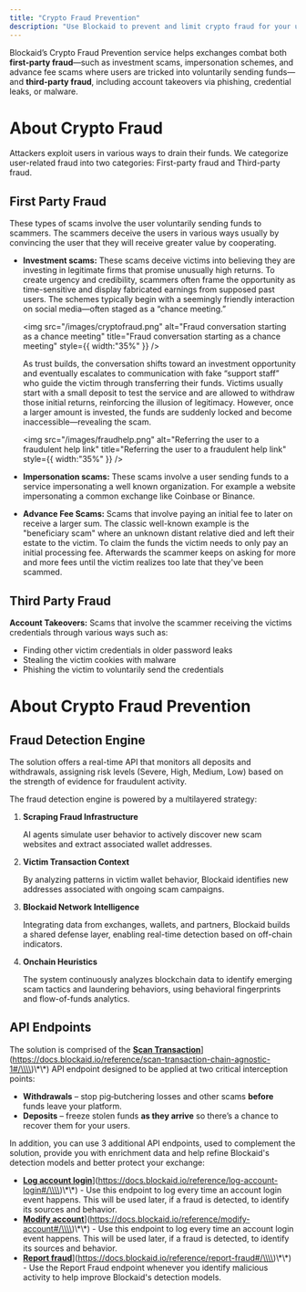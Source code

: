 ```yaml
---
title: "Crypto Fraud Prevention"
description: "Use Blockaid to prevent and limit crypto fraud for your users"
---
```


Blockaid’s Crypto Fraud Prevention service helps exchanges combat both **first-party fraud**—such as investment scams, impersonation schemes, and advance fee scams where users are tricked into voluntarily sending funds—and **third-party fraud**, including account takeovers via phishing, credential leaks, or malware.

# About Crypto Fraud

Attackers exploit users in various ways to drain their funds. We categorize user-related fraud into two categories: First-party fraud and Third-party fraud.

## First Party Fraud

These types of scams involve the user voluntarily sending funds to scammers. The scammers deceive the users in various ways usually by convincing the user that they will receive greater value by cooperating.

- **Investment scams:** These scams deceive victims into believing they are investing in legitimate firms that promise unusually high returns. To create urgency and credibility, scammers often frame the opportunity as time-sensitive and display fabricated earnings from supposed past users. The schemes typically begin with a seemingly friendly interaction on social media—often staged as a “chance meeting.”

  <img
    src="/images/cryptofraud.png"
    alt="Fraud conversation starting as a chance meeting"
    title="Fraud conversation starting as a chance meeting"
    style={{ width:"35%" }}
  />

  As trust builds, the conversation shifts toward an investment opportunity and eventually escalates to communication with fake “support staff” who guide the victim through transferring their funds. Victims usually start with a small deposit to test the service and are allowed to withdraw those initial returns, reinforcing the illusion of legitimacy. However, once a larger amount is invested, the funds are suddenly locked and become inaccessible—revealing the scam.

  <img
    src="/images/fraudhelp.png"
    alt="Referring the user to a fraudulent help link"
    title="Referring the user to a fraudulent help link"
    style={{ width:"35%" }}
  />
- **Impersonation scams:** These scams involve a user sending funds to a service impersonating a well known organization. For example a website impersonating a common exchange like Coinbase or Binance.
- **Advance Fee Scams:** Scams that involve paying an initial fee to later on receive a larger sum. The classic well-known example is the "beneficiary scam" where an unknown distant relative died and left their estate to the victim. To claim the funds the victim needs to only pay an initial processing fee. Afterwards the scammer keeps on asking for more and more fees until the victim realizes too late that they've been scammed.

## Third Party Fraud

**Account Takeovers:** Scams that involve the scammer receiving the victims credentials through various ways such as:

- Finding other victim credentials in older password leaks
- Stealing the victim cookies with malware
- Phishing the victim to voluntarily send the credentials


<MySnippet />

# About Crypto Fraud Prevention

## Fraud Detection Engine

The solution offers a real-time API that monitors all deposits and withdrawals, assigning risk levels (Severe, High, Medium, Low) based on the strength of evidence for fraudulent activity.

The fraud detection engine is powered by a multilayered strategy:

1. **Scraping Fraud Infrastructure**

   AI agents simulate user behavior to actively discover new scam websites and extract associated wallet addresses.
2. **Victim Transaction Context**

   By analyzing patterns in victim wallet behavior, Blockaid identifies new addresses associated with ongoing scam campaigns.
3. **Blockaid Network Intelligence**

   Integrating data from exchanges, wallets, and partners, Blockaid builds a shared defense layer, enabling real-time detection based on off-chain indicators.
4. **Onchain Heuristics**

   The system continuously analyzes blockchain data to identify emerging scam tactics and laundering behaviors, using behavioral fingerprints and flow-of-funds analytics.

## API Endpoints

The solution is comprised of the [**Scan Transaction**](**[**https://docs.blockaid.io/reference/scan-transaction-chain-agnostic-1#/)](https://docs.blockaid.io/reference/scan-transaction-chain-agnostic-1#/\\\\)\\\*\\\*) API endpoint designed to be applied at two critical interception points:

- **Withdrawals** – stop pig‑butchering losses and other scams **before** funds leave your platform.
- **Deposits** – freeze stolen funds **as they arrive** so there’s a chance to recover them for your users.

In addition, you can use 3 additional API endpoints, used to complement the solution, provide you with enrichment data and help refine Blockaid's detection models and better protect your exchange:

- [**Log account login**](**[**https://docs.blockaid.io/reference/log-account-login#/)](https://docs.blockaid.io/reference/log-account-login#/\\\\)\\\*\\\*) - Use this endpoint to log every time an account login event happens. This will be used later, if a fraud is detected, to identify its sources and behavior.
- [**Modify account**](**[**https://docs.blockaid.io/reference/modify-account#/)](https://docs.blockaid.io/reference/modify-account#/\\\\)\\\*\\\*) - Use this endpoint to log every time an account login event happens. This will be used later, if a fraud is detected, to identify its sources and behavior.
- [**Report fraud**](**[**https://docs.blockaid.io/reference/report-fraud#/)](https://docs.blockaid.io/reference/report-fraud#/\\\\)\\\*\\\*) -  Use the Report Fraud endpoint whenever you identify malicious activity to help improve Blockaid's detection models.